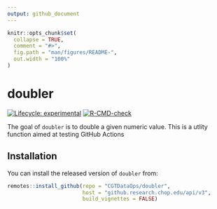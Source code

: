 ```yaml
---
output: github_document
---
```


<!-- README.md is generated from README.Rmd. Please edit that file -->

```r
knitr::opts_chunk$set(
  collapse = TRUE,
  comment = "#>",
  fig.path = "man/figures/README-",
  out.width = "100%"
)
```

# doubler

<!-- badges: start -->
[![Lifecycle: experimental](https://img.shields.io/badge/lifecycle-experimental-orange.svg)](https://lifecycle.r-lib.org/articles/stages.html#experimental)
[![R-CMD-check](https://github.com/CGTDataOps/doubler/workflows/R-CMD-check/badge.svg)](https://github.com/CGTDataOps/doubler/actions)
<!-- badges: end -->

The goal of `doubler` is to double a given numeric value. This is a utlity function aimed at testing GitHub Actions

## Installation

You can install the released version of `doubler` from:

``` r
remotes::install_github(repo = "CGTDataOps/doubler", 
                        host = "github.research.chop.edu/api/v3",
                        build_vignettes = FALSE)
```
